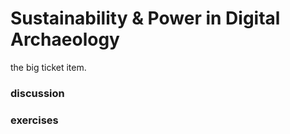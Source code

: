 # Sustainability & Power in Digital Archaeology

the big ticket item.

### discussion

### exercises